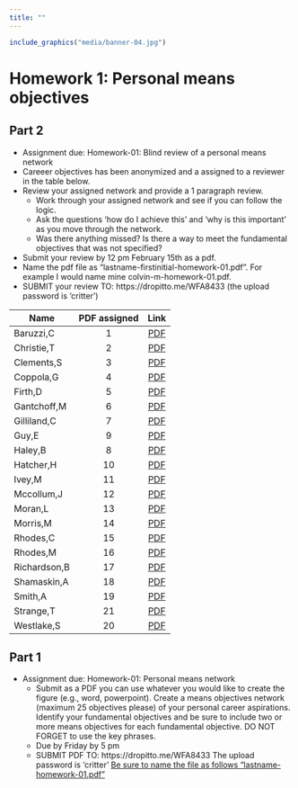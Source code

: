 ```yaml
---
title: ""
---
```


<!--
library(knitr)
rmarkdown::render_site("hw-01.Rmd")# build website

# rmarkdown::render_site()# build webpage
# COPY FILES TO DOCS FOR GITHUB.IO
system(paste("xcopy", 
    '"C:/Users/mcolvin/Documents/Teaching/WFA8433-Natural-Resource-Decision-Making/Course-Materials/_site"', 
    '"C:/Users/mcolvin/Documents/Teaching/WFA8433-Natural-Resource-Decision-Making//Docs"',
    "/E /C /H /R /K /O /Y")) 
  q(save="no") 
-->



```r
include_graphics("media/banner-04.jpg")
```

# Homework 1: Personal means objectives

## Part 2

* Assignment due: Homework-01: Blind review of a personal means network
* Careeer objectives has been anonymized and a assigned to a reviewer in the table below.
* Review your assigned network and provide a 1 paragraph review. 
    * Work through your assigned network and see if you can follow the logic.  
    * Ask the questions 'how do I achieve this' and 'why is this important' as you move through the network.
    * Was there anything missed? Is there a way to meet the fundamental objectives that was not specified?
* Submit your review by 12 pm February 15th as a pdf. 
* Name the pdf file as "lastname-firstinitial-homework-01.pdf". For example I would name mine colvin-m-homework-01.pdf.
* SUBMIT your review TO: https://dropitto.me/WFA8433 (the upload password is 'critter')




| Name         	| PDF assigned 	|           Link           	|
|--------------	|:------------:	|:------------------------:	|
| Baruzzi,C    	|       1      	|  [PDF](pdfs/HW01/1.pdf) 	|
| Christie,T   	|       2      	|  [PDF](pdfs/HW01/2.pdf) 	|
| Clements,S   	|       3      	|  [PDF](pdfs/HW01/3.pdf) 	|
| Coppola,G    	|       4      	|  [PDF](pdfs/HW01/4.pdf) 	|
| Firth,D      	|       5      	|  [PDF](pdfs/HW01/5.pdf) 	|
| Gantchoff,M  	|       6      	|  [PDF](pdfs/HW01/6.pdf) 	|
| Gilliland,C  	|       7      	|  [PDF](pdfs/HW01/7.pdf) 	|
| Guy,E        	|       9      	|  [PDF](pdfs/HW01/9.pdf) 	|
| Haley,B      	|       8      	|  [PDF](pdfs/HW01/8.pdf) 	|
| Hatcher,H    	|      10      	| [PDF](pdfs/HW01/10.pdf) 	|
| Ivey,M       	|      11      	| [PDF](pdfs/HW01/11.pdf) 	|
| Mccollum,J   	|      12      	| [PDF](pdfs/HW01/12.pdf) 	|
| Moran,L      	|      13      	| [PDF](pdfs/HW01/13.pdf) 	|
| Morris,M     	|      14      	| [PDF](pdfs/HW01/14.pdf) 	|
| Rhodes,C     	|      15      	| [PDF](pdfs/HW01/15.pdf) 	|
| Rhodes,M     	|      16      	| [PDF](pdfs/HW01/16.pdf) 	|
| Richardson,B 	|      17      	| [PDF](pdfs/HW01/17.pdf) 	|
| Shamaskin,A  	|      18      	| [PDF](pdfs/HW01/18.pdf) 	|
| Smith,A      	|      19      	| [PDF](pdfs/HW01/19.pdf) 	|
| Strange,T    	|      21      	| [PDF](pdfs/HW01/21.pdf) 	|
| Westlake,S   	|      20      	| [PDF](pdfs/HW01/20.pdf) 	|


## Part 1

* Assignment due: Homework-01: Personal means network
    * Submit as a PDF you can use whatever you would like to create the figure (e.g., word, powerpoint). Create a means objectives network (maximum 25 objectives please) of your personal career aspirations. Identify your fundamental objectives and be sure to include two or more means objectives for each fundamental objective. DO NOT FORGET to use the key phrases.
    * Due by Friday by 5 pm 
    * SUBMIT PDF TO: https://dropitto.me/WFA8433 The upload password is 'critter' <u>Be sure to name the file as follows "lastname-homework-01.pdf"</u>
